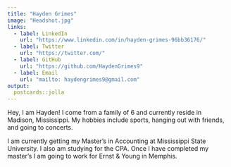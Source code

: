 ```yaml
---
title: "Hayden Grimes"
image: "Headshot.jpg"
links:
  - label: LinkedIn
    url: "https://www.linkedin.com/in/hayden-grimes-96bb36176/"
  - label: Twitter
    url: "https://twitter.com/"
  - label: GitHub
    url: "https://github.com/HaydenGrimes9"
  - label: Email
    url: "mailto: haydengrimes9@gmail.com"
output:
  postcards::jolla
---
```

 
Hey, I am Hayden! I come from a family of 6 and currently reside in Madison, Mississippi. My hobbies include sports, hanging out with friends, and going to concerts.

I am currently getting my Master's in Accounting at Mississippi State University. I also am studying for the CPA. Once I have completed my master's I am going to work for Ernst & Young in Memphis.



